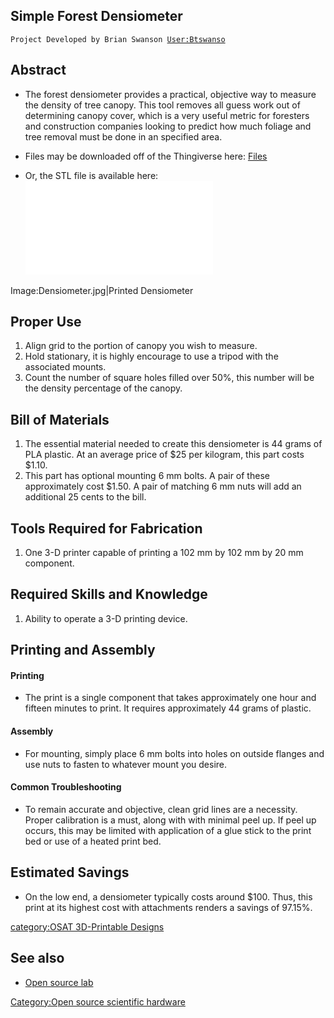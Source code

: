 
== Simple Forest Densiometer ==
 Project Developed by Brian Swanson [[User:Btswanso]]

== Abstract ==

* The forest densiometer provides a practical, objective way to measure the density of tree canopy. This tool removes all guess work out of determining canopy cover, which is a very useful metric for foresters and construction companies looking to predict how much foliage and tree removal must be done in an specified area.

* Files may be downloaded off of the Thingiverse here: [http://www.thingiverse.com/thing:577631 Files]

* Or, the STL file is available here: [[File:Densiometer_Mountable_2.stl]]


<gallery>
Image:Densiometer.jpg|Printed Densiometer
</gallery>

== Proper Use ==

# Align grid to the portion of canopy you wish to measure.
# Hold stationary, it is highly encourage to use a tripod with the associated mounts. 
# Count the number of square holes filled over 50%, this number will be the density percentage of the canopy.

== Bill of Materials ==

# The essential material needed to create this densiometer is 44 grams of PLA plastic. At an average price of $25 per kilogram, this part costs $1.10. 
# This part has optional mounting 6 mm bolts. A pair of these approximately cost $1.50. A pair of matching 6 mm nuts will add an additional 25 cents to the bill.

== Tools Required for Fabrication ==

# One 3-D printer capable of printing a 102 mm by 102 mm by 20 mm component. 

== Required Skills and Knowledge ==

# Ability to operate a 3-D printing device.

== Printing and Assembly ==

==== Printing ====
* The print is a single component that takes approximately one hour and fifteen minutes to print. It requires approximately 44 grams of plastic.  

==== Assembly ====
* For mounting, simply place 6 mm bolts into holes on outside flanges and use nuts to fasten to whatever mount you desire.

==== Common Troubleshooting ====

* To remain accurate and objective, clean grid lines are a necessity. Proper calibration is a must, along with with minimal peel up. If peel up occurs, this may be limited with application of a glue stick to the print bed or use of a heated print bed.

== Estimated Savings ==
* On the low end, a densiometer typically costs around $100. Thus, this print at its highest cost with attachments renders a savings of 97.15%.

[[category:OSAT 3D-Printable Designs]]
[[Category:Open source scientific hardware]]

==See also==
* [[Open source lab]]
{{777}}